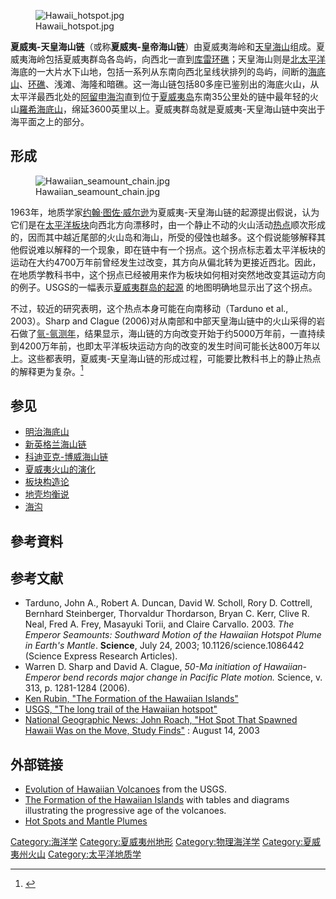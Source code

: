 {{Infobox mountain range
|name                   = 夏威夷-天皇海山链
|other_name             = [[夏威夷群岛|夏威夷群岛]]
|photo                  = Mauna Kea from the ocean.jpg
|photo_alt              = 
|photo_caption          = [[冒纳凯阿火山|冒纳凯阿火山]]，是该范围内的最高点

<!-- Geography -->
|country_type           = 
|country                = [[美国|美国]]
|country1               = 
|country2               = 
|region_type            = 州
|region                 = [[夏威夷|夏威夷]]
|region1                = 
|border                 = 
|border1                = 
<!-- Highest point -->
|highest                = [[冒纳凯阿火山|冒纳凯阿火山]]
|highest_location       = [[美国|美国]][[夏威夷|夏威夷]]
|elevation_m            = 4207
|elevation_system       = <!-- The reference system that defines the elevation -->
|elevation_note         = 
<!-- Coordinates of the highest point -->
|coordinates            = {{coord|19|49|14|N|155|28|05|W|type:mountain|format=dms|display=inline,title}}
|coordinates_note       =

<!-- Range -->
|length_km              = 5800
|width_km               = 
|area_km2               = 
|length_orientation     = NE-SW
|width_orientation      = 
|length_note            = 
|width_note             = 
|area_note              = 
<!-- Overall coordinates for the range; usually the center of the range -->
|range_coordinates      = 
|range_coordinates_note =

<!-- Geology -->
|geology                = 
|period                 = 
|orogeny                = [[夏威夷熱點|夏威夷熱點]]
}}
[[File:Hawaii_hotspot.jpg|thumb]]

'''夏威夷-天皇海山链'''（或称'''夏威夷-皇帝海山链'''）由夏威夷海岭和[[天皇海山|天皇海山]]组成。夏威夷海岭包括夏威夷群岛各岛屿，向西北一直到[[库雷环礁|库雷环礁]]；天皇海山则是[[北太平洋|北太平洋]]海底的一大片水下山地，包括一系列从东南向西北呈线状排列的岛屿，间断的[[海底山|海底山]]、[[环礁|环礁]]、浅滩、海隆和暗礁。这一海山链包括80多座已鉴别出的海底火山，从太平洋最西北处的[[阿留申海沟|阿留申海沟]]直到位于[[夏威夷岛|夏威夷岛]]东南35公里处的链中最年轻的火山[[羅希海底山|羅希海底山]]，绵延3600英里以上。夏威夷群岛就是夏威夷-天皇海山链中突出于海平面之上的部分。

== 形成 ==
[[File:Hawaiian_seamount_chain.jpg|thumb]]

1963年，地质学家[[约翰·图佐·威尔逊|约翰·图佐·威尔逊]]为夏威夷-天皇海山链的起源提出假说，认为它们是在[[太平洋板块|太平洋板块]]向西北方向漂移时，由一个静止不动的火山活动[[热点|热点]]顺次形成的，因而其中越近尾部的火山岛和海山，所受的侵蚀也越多。这个假说能够解释其他假说难以解释的一个现象，即在链中有一个拐点。这个拐点标志着太平洋板块的运动在大约4700万年前曾经发生过改变，其方向从偏北转为更接近西北。因此，在地质学教科书中，这个拐点已经被用来作为板块如何相对突然地改变其运动方向的例子。USGS的一幅表示[http://pubs.usgs.gov/gip/hawaii/page07.html 夏威夷群岛的起源] {{WebCite|url=https://www.webcitation.org/5QcbuSakp?url=http://pubs.usgs.gov/gip/hawaii/page07.html |date=20070726131407 |dateformat=iso }}的地图明确地显示出了这个拐点。

不过，较近的研究表明，这个热点本身可能在向南移动（Tarduno et al., 2003）。Sharp and Clague (2006)对从南部和中部天皇海山链中的火山采得的岩石做了[[氩-氩测年|氩-氩测年]]，结果显示，海山链的方向改变开始于约5000万年前，一直持续到4200万年前，也即太平洋板块运动方向的改变的发生时间可能长达800万年以上。这些都表明，夏威夷-天皇海山链的形成过程，可能要比教科书上的静止热点的解释更为复杂。<ref name="MantlePlumes-Hawaii hotspot">{{cite web
|url=http://www.mantleplumes.org/Hawaii.html
|title=The Emperor and Hawaiian Volcanic Chains: How well do they fit the plume hypothesis?
|author1=G. R. Foulger
|author2=Don L. Anderson
|publisher=MantlePlumes.org
|accessdate=April 1, 2009
|archive-date=2012-02-16
|archive-url=https://www.webcitation.org/65UZBAhPM?url=http://www.mantleplumes.org/Hawaii.html
|dead-url=no
}}</ref>

== 参见 ==
* [[明治海底山|明治海底山]]
* [[新英格兰海山链|新英格兰海山链]]
* [[科迪亚克-博威海山链|科迪亚克-博威海山链]]
* [[夏威夷火山的演化|夏威夷火山的演化]]
* [[板块构造论|板块构造论]]
* [[地壳均衡说|地壳均衡说]]
* [[海沟|海沟]]

== 參考資料 ==
{{reflist}}
== 参考文献 ==
* Tarduno, John A., Robert A. Duncan, David W. Scholl, Rory D. Cottrell, Bernhard Steinberger, Thorvaldur Thordarson, Bryan C. Kerr, Clive R. Neal, Fred A. Frey, Masayuki Torii, and Claire Carvallo. 2003. ''The Emperor Seamounts: Southward Motion of the Hawaiian Hotspot Plume in Earth's Mantle''. '''Science''', July 24, 2003; 10.1126/science.1086442 (Science Express Research Articles). 
* Warren D. Sharp and David A. Clague, ''50-Ma initiation of Hawaiian-Emperor bend records major change in Pacific Plate motion.'' Science, v. 313, p. 1281-1284 (2006).
* [http://www.soest.hawaii.edu/GG/HCV/haw_formation.html Ken Rubin, "The Formation of the Hawaiian Islands"] {{Wayback|url=http://www.soest.hawaii.edu/GG/HCV/haw_formation.html |date=20080309093028 }}
* [http://pubs.usgs.gov/publications/text/Hawaiian.html USGS, "The long trail of the Hawaiian hotspot"] {{Wayback|url=http://pubs.usgs.gov/publications/text/Hawaiian.html |date=20060209230417 }}
* [http://news.nationalgeographic.com/news/2003/08/0814_030814_hotspot.html National Geographic News: John Roach, "Hot Spot That Spawned Hawaii Was on the Move, Study Finds"] {{Wayback|url=http://news.nationalgeographic.com/news/2003/08/0814_030814_hotspot.html |date=20140305205505 }}: August 14, 2003

== 外部链接 ==
* [https://web.archive.org/web/20080819183123/http://wwwhvo.wr.usgs.gov/volcanowatch/1995/95_09_08.html Evolution of Hawaiian Volcanoes] from the USGS.
* [http://www.soest.hawaii.edu/GG/HCV/haw_formation.html The Formation of the Hawaiian Islands] {{Wayback|url=http://www.soest.hawaii.edu/GG/HCV/haw_formation.html |date=20080309093028 }} with tables and diagrams illustrating the progressive age of the volcanoes. 
* [https://web.archive.org/web/20061205203613/http://volcano.und.nodak.edu/vwdocs/vwlessons/hot_spots/introduction.html Hot Spots and Mantle Plumes]

{{Hawaiian volcanism}}

[[Category:海洋学|Category:海洋学]]
[[Category:夏威夷州地形|Category:夏威夷州地形]]
[[Category:物理海洋学|Category:物理海洋学]]
[[Category:夏威夷州火山|Category:夏威夷州火山]]
[[Category:太平洋地质学|Category:太平洋地质学]]